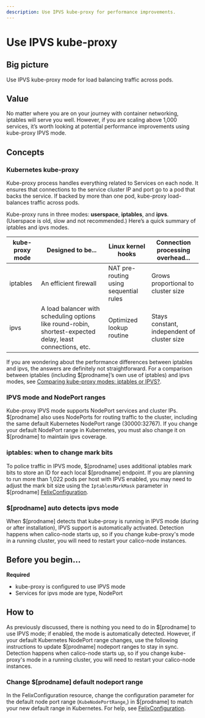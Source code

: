 ```yaml
---
description: Use IPVS kube-proxy for performance improvements.
---
```


# Use IPVS kube-proxy

## Big picture

Use IPVS kube-proxy mode for load balancing traffic across pods.

## Value

No matter where you are on your journey with container networking, iptables will serve you well. However, if you are scaling above 1,000 services, it’s worth looking at potential performance improvements using kube-proxy IPVS mode.

## Concepts

### Kubernetes kube-proxy

Kube-proxy process handles everything related to Services on each node. It ensures that connections to the service cluster IP and port go to a pod that backs the service. If backed by more than one pod, kube-proxy load-balances traffic across pods.

Kube-proxy runs in three modes: **userspace**, **iptables**, and **ipvs**. (Userspace is old, slow and not recommended.) Here’s a quick summary of iptables and ipvs modes.

| **kube-proxy mode** | **Designed to be...**                                                                                      | **Linux kernel hooks**                 | **Connection processing overhead...**       |
| ------------------- | ---------------------------------------------------------------------------------------------------------- | -------------------------------------- | ------------------------------------------- |
| iptables            | An efficient firewall                                                                                      | NAT pre-routing using sequential rules | Grows proportional to cluster size          |
| ipvs                | A load balancer with scheduling options like round-robin, shortest-expected delay, least connections, etc. | Optimized lookup routine               | Stays constant, independent of cluster size |

If you are wondering about the performance differences between iptables and ipvs, the answers are definitely not straightforward. For a comparison between iptables (including $[prodname]’s own use of iptables) and ipvs modes, see [Comparing kube-proxy modes: iptables or IPVS?](https://www.projectcalico.org/comparing-kube-proxy-modes-iptables-or-ipvs/).

### IPVS mode and NodePort ranges

Kube-proxy IPVS mode supports NodePort services and cluster IPs. $[prodname] also uses NodePorts for routing traffic to the cluster, including the same default Kubernetes NodePort range (30000:32767). If you change your default NodePort range in Kubernetes, you must also change it on $[prodname] to maintain ipvs coverage.

### iptables: when to change mark bits

To police traffic in IPVS mode, $[prodname] uses additional iptables mark bits to store an ID for each local $[prodname] endpoint. If you are planning to run more than 1,022 pods per host with IPVS enabled, you may need to adjust the mark bit size using the `IptablesMarkMask` parameter in $[prodname] [FelixConfiguration](../../reference/felix/configuration.mdx#ipvs-bits).

### $[prodname] auto detects ipvs mode

When $[prodname] detects that kube-proxy is running in IPVS mode (during or after installation), IPVS support is automatically activated. Detection happens when calico-node starts up, so if you change kube-proxy's mode in a running cluster, you will need to restart your calico-node instances.

## Before you begin...

**Required**

- kube-proxy is configured to use IPVS mode
- Services for ipvs mode are type, NodePort

## How to

As previously discussed, there is nothing you need to do in $[prodname] to use IPVS mode; if enabled, the mode is automatically detected. However, if your default Kubernetes NodePort range changes, use the following instructions to update $[prodname] nodeport ranges to stay in sync. Detection happens when calico-node starts up, so if you change kube-proxy's mode in a running cluster, you will need to restart your calico-node instances.

### Change $[prodname] default nodeport range

In the FelixConfiguration resource, change the configuration parameter for the default node port range (`KubeNodePortRange`,) in $[prodname] to match your new default range in Kubernetes. For help, see [FelixConfiguration](../../reference/felix/configuration.mdx).
